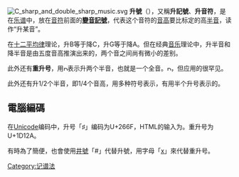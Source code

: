 {{not|井号}}
[[File:C_sharp_and_double_sharp_music.svg|thumb]]
'''升號'''（{{Lang-en|Sharp}}），又稱'''升記號'''、'''升音符'''，是在[[乐谱|乐谱]]中，放在[[音符|音符]]前面的'''[[變音記號|變音記號]]'''，代表这个音符的[[音高|音高]]要比标定的高[[半音|半音]]，读作“升某音”。

在[[十二平均律|十二平均律]]理论，升B等于降C，升G等于降A。但在经典[[音乐|音乐]]理论中，升半音和降半音是由五度音高推演出来的，两个音之间尚有微小的差别。

此外还有'''重升号'''，用[[File:Double_sharp.png|9px]]表示升两个半音，也就是一个全音。[[File:Double_sharp.png|9px]]，但应用的很罕见。

此外还有升1/2个半音，即1/4个音高，用多种符号表示，有用半个升号表示的。

==電腦編碼==
在[[Unicode|Unicode]]编码中，升号「♯」编码为U+266F，HTML的输入为{{Code|♯}}。重升号为U+1D12A。

有時為了簡便，也會使用[[井號|井號]]「#」代替升號，用字母「[[x|x]]」來代替重升号。

{{Musical notation}}

[[Category:记谱法|Category:记谱法]]